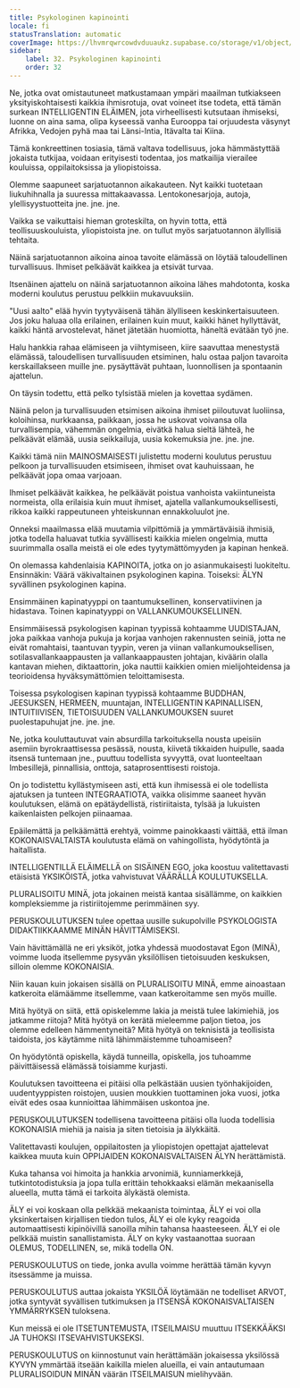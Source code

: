 ```yaml
---
title: Psykologinen kapinointi
locale: fi
statusTranslation: automatic
coverImage: https://lhvmrqwrcowdvduuaukz.supabase.co/storage/v1/object/public/strapi-uploads/small_cover-educacion-fundamental.webp-2d51a7828a2b1309555be27f7e2a61a0.webp
sidebar:
    label: 32. Psykologinen kapinointi
    order: 32
---
```

Ne, jotka ovat omistautuneet matkustamaan ympäri maailman tutkiakseen yksityiskohtaisesti kaikkia ihmisrotuja, ovat voineet itse todeta, että tämän surkean INTELLIGENTIN ELÄIMEN, jota virheellisesti kutsutaan ihmiseksi, luonne on aina sama, olipa kyseessä vanha Eurooppa tai orjuudesta väsynyt Afrikka, Vedojen pyhä maa tai Länsi-Intia, Itävalta tai Kiina.

Tämä konkreettinen tosiasia, tämä valtava todellisuus, joka hämmästyttää jokaista tutkijaa, voidaan erityisesti todentaa, jos matkailija vierailee kouluissa, oppilaitoksissa ja yliopistoissa.

Olemme saapuneet sarjatuotannon aikakauteen. Nyt kaikki tuotetaan liukuhihnalla ja suuressa mittakaavassa. Lentokonesarjoja, autoja, ylellisyystuotteita jne. jne. jne.

Vaikka se vaikuttaisi hieman groteskilta, on hyvin totta, että teollisuuskouluista, yliopistoista jne. on tullut myös sarjatuotannon älyllisiä tehtaita.

Näinä sarjatuotannon aikoina ainoa tavoite elämässä on löytää taloudellinen turvallisuus. Ihmiset pelkäävät kaikkea ja etsivät turvaa.

Itsenäinen ajattelu on näinä sarjatuotannon aikoina lähes mahdotonta, koska moderni koulutus perustuu pelkkiin mukavuuksiin.

"Uusi aalto" elää hyvin tyytyväisenä tähän älylliseen keskinkertaisuuteen. Jos joku haluaa olla erilainen, erilainen kuin muut, kaikki hänet hyllyttävät, kaikki häntä arvostelevat, hänet jätetään huomiotta, häneltä evätään työ jne.

Halu hankkia rahaa elämiseen ja viihtymiseen, kiire saavuttaa menestystä elämässä, taloudellisen turvallisuuden etsiminen, halu ostaa paljon tavaroita kerskaillakseen muille jne. pysäyttävät puhtaan, luonnollisen ja spontaanin ajattelun.

On täysin todettu, että pelko tylsistää mielen ja kovettaa sydämen.

Näinä pelon ja turvallisuuden etsimisen aikoina ihmiset piiloutuvat luoliinsa, koloihinsa, nurkkaansa, paikkaan, jossa he uskovat voivansa olla turvallisempia, vähemmän ongelmia, eivätkä halua sieltä lähteä, he pelkäävät elämää, uusia seikkailuja, uusia kokemuksia jne. jne. jne.

Kaikki tämä niin MAINOSMAISESTI julistettu moderni koulutus perustuu pelkoon ja turvallisuuden etsimiseen, ihmiset ovat kauhuissaan, he pelkäävät jopa omaa varjoaan.

Ihmiset pelkäävät kaikkea, he pelkäävät poistua vanhoista vakiintuneista normeista, olla erilaisia kuin muut ihmiset, ajatella vallankumouksellisesti, rikkoa kaikki rappeutuneen yhteiskunnan ennakkoluulot jne.

Onneksi maailmassa elää muutamia vilpittömiä ja ymmärtäväisiä ihmisiä, jotka todella haluavat tutkia syvällisesti kaikkia mielen ongelmia, mutta suurimmalla osalla meistä ei ole edes tyytymättömyyden ja kapinan henkeä.

On olemassa kahdenlaisia KAPINOITA, jotka on jo asianmukaisesti luokiteltu. Ensinnäkin: Väärä väkivaltainen psykologinen kapina. Toiseksi: ÄLYN syvällinen psykologinen kapina.

Ensimmäinen kapinatyyppi on taantumuksellinen, konservatiivinen ja hidastava. Toinen kapinatyyppi on VALLANKUMOUKSELLINEN.

Ensimmäisessä psykologisen kapinan tyypissä kohtaamme UUDISTAJAN, joka paikkaa vanhoja pukuja ja korjaa vanhojen rakennusten seiniä, jotta ne eivät romahtaisi, taantuvan tyypin, veren ja viinan vallankumouksellisen, sotilasvallankaappausten ja vallankaappausten johtajan, kiväärin olalla kantavan miehen, diktaattorin, joka nauttii kaikkien omien mielijohteidensa ja teorioidensa hyväksymättömien teloittamisesta.

Toisessa psykologisen kapinan tyypissä kohtaamme BUDDHAN, JEESUKSEN, HERMEEN, muuntajan, INTELLIGENTIN KAPINALLISEN, INTUITIIVISEN, TIETOISUUDEN VALLANKUMOUKSEN suuret puolestapuhujat jne. jne. jne.

Ne, jotka kouluttautuvat vain absurdilla tarkoituksella nousta upeisiin asemiin byrokraattisessa pesässä, nousta, kiivetä tikkaiden huipulle, saada itsensä tuntemaan jne., puuttuu todellista syvyyttä, ovat luonteeltaan Imbesillejä, pinnallisia, onttoja, sataprosenttisesti roistoja.

On jo todistettu kyllästymiseen asti, että kun ihmisessä ei ole todellista ajatuksen ja tunteen INTEGRAATIOTA, vaikka olisimme saaneet hyvän koulutuksen, elämä on epätäydellistä, ristiriitaista, tylsää ja lukuisten kaikenlaisten pelkojen piinaamaa.

Epäilemättä ja pelkäämättä erehtyä, voimme painokkaasti väittää, että ilman KOKONAISVALTAISTA koulutusta elämä on vahingollista, hyödytöntä ja haitallista.

INTELLIGENTILLÄ ELÄIMELLÄ on SISÄINEN EGO, joka koostuu valitettavasti etäisistä YKSIKÖISTÄ, jotka vahvistuvat VÄÄRÄLLÄ KOULUTUKSELLA.

PLURALISOITU MINÄ, jota jokainen meistä kantaa sisällämme, on kaikkien kompleksiemme ja ristiriitojemme perimmäinen syy.

PERUSKOULUTUKSEN tulee opettaa uusille sukupolville PSYKOLOGISTA DIDAKTIIKKAAMME MINÄN HÄVITTÄMISEKSI.

Vain hävittämällä ne eri yksiköt, jotka yhdessä muodostavat Egon (MINÄ), voimme luoda itsellemme pysyvän yksilöllisen tietoisuuden keskuksen, silloin olemme KOKONAISIA.

Niin kauan kuin jokaisen sisällä on PLURALISOITU MINÄ, emme ainoastaan katkeroita elämäämme itsellemme, vaan katkeroitamme sen myös muille.

Mitä hyötyä on siitä, että opiskelemme lakia ja meistä tulee lakimiehiä, jos jatkamme riitoja? Mitä hyötyä on kerätä mieleemme paljon tietoa, jos olemme edelleen hämmentyneitä? Mitä hyötyä on teknisistä ja teollisista taidoista, jos käytämme niitä lähimmäistemme tuhoamiseen?

On hyödytöntä opiskella, käydä tunneilla, opiskella, jos tuhoamme päivittäisessä elämässä toisiamme kurjasti.

Koulutuksen tavoitteena ei pitäisi olla pelkästään uusien työnhakijoiden, uudentyyppisten roistojen, uusien moukkien tuottaminen joka vuosi, jotka eivät edes osaa kunnioittaa lähimmäisen uskontoa jne.

PERUSKOULUTUKSEN todellisena tavoitteena pitäisi olla luoda todellisia KOKONAISIA miehiä ja naisia ja siten tietoisia ja älykkäitä.

Valitettavasti koulujen, oppilaitosten ja yliopistojen opettajat ajattelevat kaikkea muuta kuin OPPIJAIDEN KOKONAISVALTAISEN ÄLYN herättämistä.

Kuka tahansa voi himoita ja hankkia arvonimiä, kunniamerkkejä, tutkintotodistuksia ja jopa tulla erittäin tehokkaaksi elämän mekaanisella alueella, mutta tämä ei tarkoita älykästä olemista.

ÄLY ei voi koskaan olla pelkkää mekaanista toimintaa, ÄLY ei voi olla yksinkertaisen kirjallisen tiedon tulos, ÄLY ei ole kyky reagoida automaattisesti kipinöivillä sanoilla mihin tahansa haasteeseen. ÄLY ei ole pelkkää muistin sanallistamista. ÄLY on kyky vastaanottaa suoraan OLEMUS, TODELLINEN, se, mikä todella ON.

PERUSKOULUTUS on tiede, jonka avulla voimme herättää tämän kyvyn itsessämme ja muissa.

PERUSKOULUTUS auttaa jokaista YKSILÖÄ löytämään ne todelliset ARVOT, jotka syntyvät syvällisen tutkimuksen ja ITSENSÄ KOKONAISVALTAISEN YMMÄRRYKSEN tuloksena.

Kun meissä ei ole ITSETUNTEMUSTA, ITSEILMAISU muuttuu ITSEKKÄÄKSI JA TUHOKSI ITSEVAHVISTUKSEKSI.

PERUSKOULUTUS on kiinnostunut vain herättämään jokaisessa yksilössä KYVYN ymmärtää itseään kaikilla mielen alueilla, ei vain antautumaan PLURALISOIDUN MINÄN väärän ITSEILMAISUN mielihyvään.
